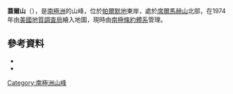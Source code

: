 {{coord|71|34|S|62|25|W|source:GNIS|display=title}}

'''蓋爾山'''（{{lang-en|Mount Geier}}），是[[南極洲|南極洲]]的山峰，位於[[帕爾默地|帕爾默地]]東岸，處於[[席爾馬赫山_(帕爾默地)|席爾馬赫山]]北部，在1974年由[[美國地質調查局|美國地質調查局]]繪入地圖，現時由[[南極條約體系|南極條約體系]]管理。

==參考資料==
*{{cite gnis | type = antarid | id = 5553| name = Geier, Mount | accessdate = 2012-04-19}}
*{{usgs-gazetteer|id=5553|name=Geier, Mount}}

{{Antarctica-geo-stub}}
[[Category:南極洲山峰|Category:南極洲山峰]]